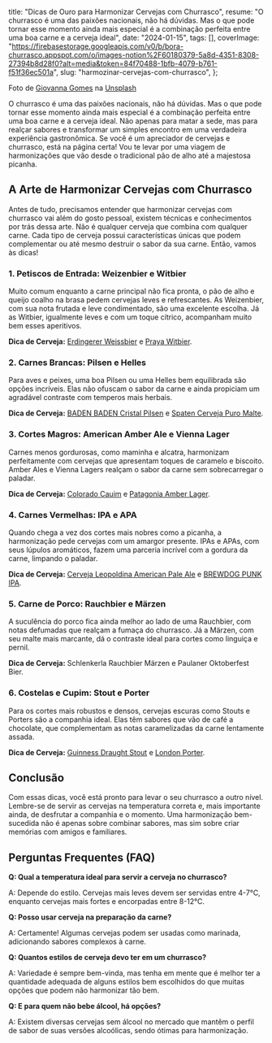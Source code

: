   title: "Dicas de Ouro para Harmonizar Cervejas com Churrasco",
  resume: "O churrasco é uma das paixões nacionais, não há dúvidas. Mas o que pode tornar esse momento ainda mais especial é a combinação perfeita entre uma boa carne e a cerveja ideal",
  date: "2024-01-15",
  tags: [],
  coverImage: "https://firebasestorage.googleapis.com/v0/b/bora-churrasco.appspot.com/o/images-notion%2F60180379-5a8d-4351-8308-27394b8d28f0?alt=media&token=84f70488-1bfb-4079-b761-f51f36ec501a",
  slug: "harmozinar-cervejas-com-churrasco",
};

Foto de [Giovanna Gomes](https://unsplash.com/pt-br/@giisilveira?utm_content=creditCopyText\&utm_medium=referral\&utm_source=unsplash) na [Unsplash](https://unsplash.com/pt-br/fotografias/quatro-vidros-transparentes-sem-haste-_8KV86shhPo?utm_content=creditCopyText\&utm_medium=referral\&utm_source=unsplash)

O churrasco é uma das paixões nacionais, não há dúvidas. Mas o que pode tornar esse momento ainda mais especial é a combinação perfeita entre uma boa carne e a cerveja ideal. Não apenas para matar a sede, mas para realçar sabores e transformar um simples encontro em uma verdadeira experiência gastronômica. Se você é um apreciador de cervejas e churrasco, está na página certa! Vou te levar por uma viagem de harmonizações que vão desde o tradicional pão de alho até a majestosa picanha.

## A Arte de Harmonizar Cervejas com Churrasco

Antes de tudo, precisamos entender que harmonizar cervejas com churrasco vai além do gosto pessoal, existem técnicas e conhecimentos por trás dessa arte. Não é qualquer cerveja que combina com qualquer carne. Cada tipo de cerveja possui características únicas que podem complementar ou até mesmo destruir o sabor da sua carne. Então, vamos às dicas!

### 1. Petiscos de Entrada: Weizenbier e Witbier

Muito comum enquanto a carne principal não fica pronta, o pão de alho e queijo coalho na brasa pedem cervejas leves e refrescantes. As Weizenbier, com sua nota frutada e leve condimentado, são uma excelente escolha. Já as Witbier, igualmente leves e com um toque cítrico, acompanham muito bem esses aperitivos.

**Dica de Cerveja:** [Erdingerer Weissbier](https://amzn.to/4b0gSiM) e [Praya Witbier](https://amzn.to/3RXnCVX).

### 2. Carnes Brancas: Pilsen e Helles

Para aves e peixes, uma boa Pilsen ou uma Helles bem equilibrada são opções incríveis. Elas não ofuscam o sabor da carne e ainda propiciam um agradável contraste com temperos mais herbais.

**Dica de Cerveja:** [BADEN BADEN Cristal Pilsen](https://amzn.to/3O8k7Lh) e [Spaten Cerveja Puro Malte](https://amzn.to/3O3r5kM).

### 3. Cortes Magros: American Amber Ale e Vienna Lager

Carnes menos gordurosas, como maminha e alcatra, harmonizam perfeitamente com cervejas que apresentam toques de caramelo e biscoito. Amber Ales e Vienna Lagers realçam o sabor da carne sem sobrecarregar o paladar.

**Dica de Cerveja:** [Colorado Cauim](https://amzn.to/47HfNtf) e  [Patagonia Amber Lager](https://amzn.to/47AMCrS).

### 4. Carnes Vermelhas: IPA e APA

Quando chega a vez dos cortes mais nobres como a picanha, a harmonização pede cervejas com um amargor presente. IPAs e APAs, com seus lúpulos aromáticos, fazem uma parceria incrível com a gordura da carne, limpando o paladar.

**Dica de Cerveja:** [Cerveja Leopoldina American Pale Ale](https://amzn.to/48DPgOX) e [BREWDOG PUNK IPA](https://amzn.to/3vDRnUs).

### 5. Carne de Porco: Rauchbier e Märzen

A suculência do porco fica ainda melhor ao lado de uma Rauchbier, com notas defumadas que realçam a fumaça do churrasco. Já a Märzen, com seu malte mais marcante, dá o contraste ideal para cortes como linguiça e pernil.

**Dica de Cerveja:** Schlenkerla Rauchbier Märzen e Paulaner Oktoberfest Bier.

### 6. Costelas e Cupim: Stout e Porter

Para os cortes mais robustos e densos, cervejas escuras como Stouts e Porters são a companhia ideal. Elas têm sabores que vão de café a chocolate, que complementam as notas caramelizadas da carne lentamente assada.

**Dica de Cerveja:** [Guinness Draught Stout](https://amzn.to/3O3LfuQ) e [London Porter](https://amzn.to/3HgnNHb).

## Conclusão

Com essas dicas, você está pronto para levar o seu churrasco a outro nível. Lembre-se de servir as cervejas na temperatura correta e, mais importante ainda, de desfrutar a companhia e o momento. Uma harmonização bem-sucedida não é apenas sobre combinar sabores, mas sim sobre criar memórias com amigos e familiares.

## Perguntas Frequentes (FAQ)

**Q: Qual a temperatura ideal para servir a cerveja no churrasco?**

A: Depende do estilo. Cervejas mais leves devem ser servidas entre 4-7°C, enquanto cervejas mais fortes e encorpadas entre 8-12°C.

**Q: Posso usar cerveja na preparação da carne?**

A: Certamente! Algumas cervejas podem ser usadas como marinada, adicionando sabores complexos à carne.

**Q: Quantos estilos de cerveja devo ter em um churrasco?**

A: Variedade é sempre bem-vinda, mas tenha em mente que é melhor ter a quantidade adequada de alguns estilos bem escolhidos do que muitas opções que podem não harmonizar tão bem.

**Q: E para quem não bebe álcool, há opções?**

A: Existem diversas cervejas sem álcool no mercado que mantêm o perfil de sabor de suas versões alcoólicas, sendo ótimas para harmonização.
